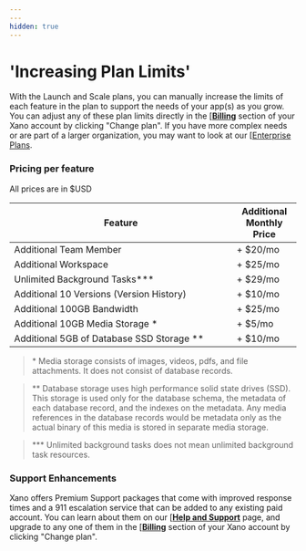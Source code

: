 ```yaml
---
---
hidden: true
---
```


# 'Increasing Plan Limits'

With the Launch and Scale plans, you can manually increase the limits of each feature in the plan to support the needs of your app(s) as you grow. You can adjust any of these plan limits directly in the [[**Billing**](https://app.xano.com/admin/billing) section of your Xano account by clicking "Change plan".  If you have more complex needs or are part of a larger organization, you may want to look at our [[Enterprise Plans](https://www.xano.com/enterprise/).

### Pricing per feature

All prices are in $USD

<table data-header-hidden><thead><tr><th width="375">Feature</th><th>Additional Monthly Price</th></tr></thead><tbody><tr><td>Additional Team Member</td><td>+ $20/mo</td></tr><tr><td>Additional Workspace</td><td>+ $25/mo</td></tr><tr><td>Unlimited Background Tasks***</td><td>+ $29/mo</td></tr><tr><td>Additional 10 Versions (Version History)</td><td>+ $10/mo</td></tr><tr><td>Additional 100GB Bandwidth</td><td>+ $25/mo</td></tr><tr><td>Additional 10GB Media Storage *</td><td>+ $5/mo</td></tr><tr><td>Additional 5GB of Database SSD Storage **</td><td>+ $10/mo</td></tr></tbody></table>

> \* Media storage consists of images, videos, pdfs, and file attachments. It does not consist of database records.

> \*\* Database storage uses high performance solid state drives (SSD). This storage is used only for the database schema, the metadata of each database record, and the indexes on the metadata. Any media references in the database records would be metadata only as the actual binary of this media is stored in separate media storage.

> \*\*\* Unlimited background tasks does not mean unlimited background task resources.

### Support Enhancements

Xano offers Premium Support packages that come with improved response times and a 911 escalation service that can be added to any existing paid account.  You can learn about them on our [[**Help and Support**](broken-reference) page, and upgrade to any one of them in the [[**Billing**](https://app.xano.com/admin/billing) section of your Xano account by clicking "Change plan".
